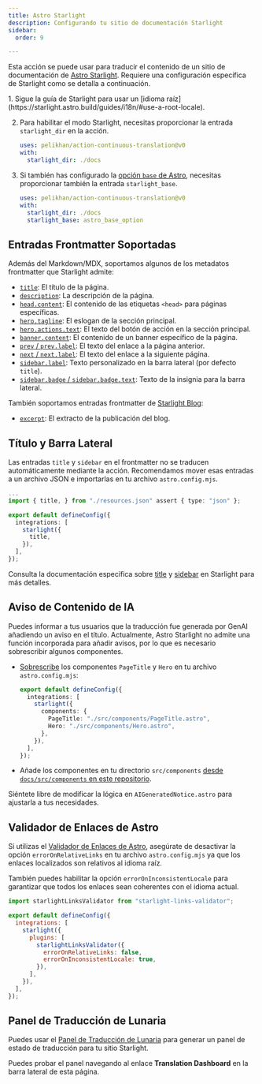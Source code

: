 ```yaml
---
title: Astro Starlight
description: Configurando tu sitio de documentación Starlight
sidebar:
  order: 9

---
```



Esta acción se puede usar para traducir el contenido de un sitio de documentación de [Astro Starlight](https://starlight.astro.build/).
Requiere una configuración específica de Starlight como se detalla a continuación.

<Steps>
  1. Sigue la guía de Starlight para usar un [idioma raíz](https://starlight.astro.build/guides/i18n/#use-a-root-locale).

  2. Para habilitar el modo Starlight, necesitas proporcionar la entrada `starlight_dir` en la acción.

     ```yaml title=".github/workflows/ct.yml" "starlight_dir: ./docs"
     uses: pelikhan/action-continuous-translation@v0
     with:
       starlight_dir: ./docs
     ```

  3. Si también has configurado la [opción `base` de Astro](https://docs.astro.build/en/reference/configuration-reference/#base),
     necesitas proporcionar también la entrada `starlight_base`.

     ```yaml title=".github/workflows/ct.yml" "starlight_base: astro_base_option"
     uses: pelikhan/action-continuous-translation@v0
     with:
       starlight_dir: ./docs
       starlight_base: astro_base_option
     ```
</Steps>

## Entradas Frontmatter Soportadas

Además del Markdown/MDX, soportamos algunos de los metadatos frontmatter que Starlight admite:

* [`title`](https://starlight.astro.build/reference/frontmatter/#title-required): El título de la página.
* [`description`](https://starlight.astro.build/reference/frontmatter/#description): La descripción de la página.
* [`head.content`](https://starlight.astro.build/reference/frontmatter/#head): El contenido de las etiquetas `<head>` para páginas específicas.
* [`hero.tagline`](https://starlight.astro.build/reference/frontmatter/#hero): El eslogan de la sección principal.
* [`hero.actions.text`](https://starlight.astro.build/reference/frontmatter/#hero): El texto del botón de acción en la sección principal.
* [`banner.content`](https://starlight.astro.build/reference/frontmatter/#banner): El contenido de un banner específico de la página.
* [`prev` / `prev.label`](https://starlight.astro.build/reference/frontmatter/#prev): El texto del enlace a la página anterior.
* [`next` / `next.label`](https://starlight.astro.build/reference/frontmatter/#next): El texto del enlace a la siguiente página.
* [`sidebar.label`](https://starlight.astro.build/reference/frontmatter/#sidebar): Texto personalizado en la barra lateral (por defecto `title`).
* [`sidebar.badge` / `sidebar.badge.text`](https://starlight.astro.build/reference/frontmatter/#badge): Texto de la insignia para la barra lateral.

También soportamos entradas frontmatter de [Starlight Blog](https://starlight-blog-docs.vercel.app/):

* [`excerpt`](https://starlight-blog-docs.vercel.app/guides/frontmatter/#excerpt): El extracto de la publicación del blog.

## Título y Barra Lateral

Las entradas `title` y `sidebar` en el frontmatter no se traducen automáticamente mediante la acción.
Recomendamos mover esas entradas a un archivo JSON e importarlas en tu archivo `astro.config.mjs`.

```ts title="astro.config.mjs" "resources.json" "import { title, } from "./resources.json" assert { type: "json" };" "title"
...
import { title, } from "./resources.json" assert { type: "json" };

export default defineConfig({
  integrations: [
    starlight({
      title,
    }),
  ],
});
```

Consulta la documentación específica sobre [title](https://starlight.astro.build/guides/i18n/#translate-the-site-title) y [sidebar](https://starlight.astro.build/guides/sidebar/) en Starlight para más detalles.

## Aviso de Contenido de IA

Puedes informar a tus usuarios que la traducción fue generada por GenAI
añadiendo un aviso en el título. Actualmente, Astro Starlight no admite una función incorporada para añadir avisos,
por lo que es necesario sobrescribir algunos componentes.

* [Sobrescribe](https://starlight.astro.build/guides/overriding-components/#how-to-override) los componentes `PageTitle` y `Hero` en tu archivo `astro.config.mjs`:

  ```ts title="astro.config.mjs"
  export default defineConfig({
    integrations: [
      starlight({
        components: {
          PageTitle: "./src/components/PageTitle.astro",
          Hero: "./src/components/Hero.astro",
        },
      }),
    ],
  });
  ```

* Añade los componentes en tu directorio `src/components` [desde `docs/src/components` en este repositorio](https://github.com/pelikhan/action-continuous-translation/tree/main/docs/src/components).

Siéntete libre de modificar la lógica en `AIGeneratedNotice.astro` para ajustarla a tus necesidades.

## Validador de Enlaces de Astro

Si utilizas el [Validador de Enlaces de Astro](https://github.com/HiDeoo/starlight-links-validator),
asegúrate de desactivar la opción `errorOnRelativeLinks` en tu archivo `astro.config.mjs`
ya que los enlaces localizados son relativos al idioma raíz.

También puedes habilitar la opción `errorOnInconsistentLocale` para garantizar que todos los enlaces sean coherentes con el idioma actual.

```js title="astro.config.mjs" "errorOnRelativeLinks: false"
import starlightLinksValidator from "starlight-links-validator";

export default defineConfig({
  integrations: [
    starlight({
      plugins: [
        starlightLinksValidator({
          errorOnRelativeLinks: false,
          errorOnInconsistentLocale: true,
        }),
      ],
    }),
  ],
});
```

## Panel de Traducción de Lunaria

Puedes usar el [Panel de Traducción de Lunaria](https://lunaria.dev/integrations/starlight/) para generar
un panel de estado de traducción para tu sitio Starlight.

Puedes probar el panel navegando al enlace **Translation Dashboard** en la barra lateral de esta página.
